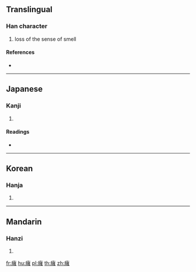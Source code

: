{{character info/new}}
==Translingual==

===Han character===
{{Han char|rn=104|rad=疒|as=13|sn=18|four=|canj=KYVG}}

# loss of the sense of smell

====References====
* {{Han ref|kx=0781.200|dkj=22549|dj=1191.030|hdz=42700.160|uh=7655|ud=30293}}

----

==Japanese==

===Kanji===
{{ja-kanji|grade=|rs=疒13}}

# {{defn|lang=ja|sort=疒13}}

====Readings====
* {{ja-readings|on=[[よう]] (yō)|kun=[[はれもの]] (haremono)|nanori=}}

----

==Korean==

===Hanja===
{{ko-hanja|hangeul=옹|eumhun=|rv=ong|mr=ong|y=ong}}

# {{defn|lang=ko|sort=疒13}}

----

==Mandarin==

===Hanzi===
{{cmn-hanzi|pin=[[yōng]] ([[yong1]])|wg=yung<sup>1</sup>}}

# {{defn|lang=cmn|sort=疒13}}

[[fr:癕]]
[[hu:癕]]
[[pl:癕]]
[[th:癕]]
[[zh:癕]]